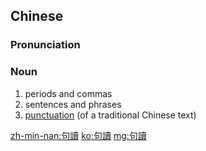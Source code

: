 {{also|句读}}
==Chinese==
{{zh-forms|s=句读}}

===Pronunciation===
{{zh-pron
|m=jùdòu,jùdú,2nb=variant
|c=geoi3 dau6
|mn=xm,tw:kù-tāu/qz:kù-tiō
|cat=n
}}

===Noun===
{{zh-noun}}

# periods and commas
# sentences and phrases
# [[punctuation]] (of a traditional Chinese text)

[[zh-min-nan:句讀]]
[[ko:句讀]]
[[mg:句讀]]